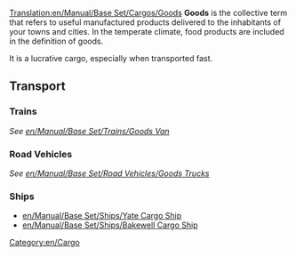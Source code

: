 [[Translation:en/Manual/Base Set/Cargos/Goods]]
{{en/Manual/Base Set/Cargos/Cargo|
name=Goods|
image=en/Manual/Base Set/Industries/Factory.png|
produced=[[en/Manual/Base Set/Industries/Factory]], [[en/Manual/Base Set/Industries/Oil Refinery]], [[en/Manual/Base Set/Industries/Sawmill]], Printing Works|
accepted=[[en/Manual/Towns]]
}}
'''Goods''' is the collective term that refers to useful manufactured products delivered to the inhabitants of your towns and cities.  In the temperate climate, food products are included in the definition of goods.  

It is a lucrative cargo, especially when transported fast. 

==Transport==
===Trains===
''See [[en/Manual/Base Set/Trains/Goods Van]]''

===Road Vehicles===
''See [[en/Manual/Base Set/Road Vehicles/Goods Trucks]]''

===Ships===
*[[en/Manual/Base Set/Ships/Yate Cargo Ship]]
*[[en/Manual/Base Set/Ships/Bakewell Cargo Ship]]

[[Category:en/Cargo]]